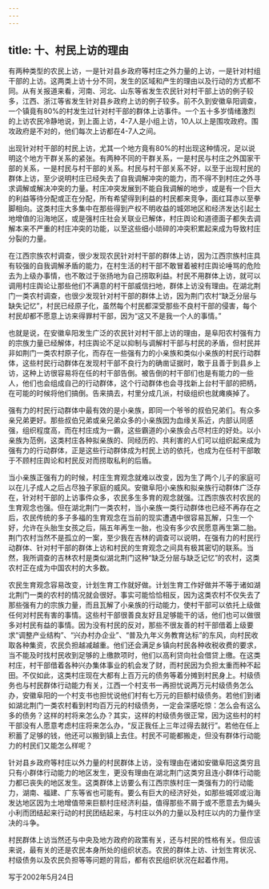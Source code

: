 ```yaml
---
---
---
```

title: 十、村民上访的理由
---



有两种类型的农民上访，一是针对县乡政府等村庄之外力量的上访，一是针对村组干部的上访。这两类上访十分不同，发生的区域和产生的理由以及行动的方式都不同。从有关报道来看，河南、河北、山东等省发生农民针对村干部上访的例子较多，江西、浙江等省发生针对县乡政府上访的例子较多。前不久到安徽阜阳调查，一个镇竟有80%的村发生过针对村干部的群体上访事件。一个五十多岁情绪激烈的上访农民冷静地说，到上面上访，4-7人是小组上访，10人以上是围攻政府。围攻政府是不对的，他们每次上访都在4-7人之间。

出现针对村干部的村民上访，尤其一个地方竟有80%的村出现这种情况，足以说明这个地方干群关系的紧张。有两种不同的干群关系，一是村民与村庄之外国家干部的关系，一是村民与村干部的关系。村民与村干部关系不好，以至于出现村民的群体上访，至少说明村庄已经失去了自我调解冲突的能力，而不得不到村庄之外寻求调解或解决冲突的力量。村庄冲突发展到不能自我调解的地步，或是有一个巨大的利益等待分配或正在分配，所有希望得到利益的村民都来竞争，面红耳赤以至拳脚相向。这类村庄大多集中在那些得到产权不明收益的城郊地区和经济发达引起土地增值的沿海地区，或是强村庄社会关联业已解体，村庄舆论和道德面子都失去调解本来不严重的村庄冲突的功能，以至这些细小琐碎的冲突积累起来成为导致村庄分裂的力量。

在江西宗族农村调查，很少发现农民针对村干部的群体上访，因为江西宗族村庄具有较强的自我调解矛盾的能力，在村生活的村干部不敢冒着被村庄舆论唾骂的危险去为上级办事情，也不敢过于张扬地为自己捞取利益。村民不用群体上访，就可以调用村庄舆论让那些他们不满意的村干部威信扫地，群体上访没有理由。在湖北荆门一类农村调查，也很少发现针对村干部的群体上访，因为荆门农村“缺乏分层与缺失记忆”，村民已经原子化，虽然每个村民都深受那些不良村干部的侵害，每个村民却都不愿意上访来得罪村干部，因为“这又不是我一个人的事情。”

也就是说，在安徽阜阳发生广泛的农民针对村干部上访的理由，是阜阳农村强有力的宗族力量已经解体，村庄舆论不足以抑制与调解村干部与村民的矛盾，但村民并非如荆门一类农村原子化，而存在一些强有力的小亲族和类似小亲族的村民行动群体，这些村民行动群体在发现村干部不良行为的确凿证据时，敢于且善于到县乡上访，这种上访很容易将在任的村干部告倒。被告倒的村干部们也是有能力的一些人，他们也会组成自己的行动群体，这个行动群体也会寻找新上台村干部的把柄，在可能的时候将他们搞倒。告来搞去，村里分成几派，村级组织也就瘫痪掉了。

强有力的村民行动群体中最有效的是小亲族，即同一个爷爷的叔伯兄弟们。有众多亲兄弟更好。那些叔伯兄弟或亲兄弟众多的小亲族因为血缘关系近，内部认同感强，组织程度高，而在村庄成为一霸，这些霸道的小亲族会占尽村庄的好处。以小亲族为范例，这类村庄各种拟亲族的、同经历的、共利害的人们可以组织起来成为强有力的行动群体，正是这些行动群体成为村民上访的依托，也成为在任村干部敢于不顾村庄舆论和村民反对而捞取私利的后盾。

当小亲族正强有力的时候，村庄生育观念就难以改变，因为生了两个儿子的家庭可以在儿子成人之后占尽独子家庭的威风。安徽阜阳小亲族和拟亲族行动群体广泛存在，针对村干部的上访事件众多，农民多生多育的观念就强。江西宗族农村农民的生育观念也强。但在湖北荆门一类农村，当小亲族一类行动群体也已经不再存在之后，农民传统的多子多福的生育观念在当前的现实遭遇中很容易瓦解，只生一个好，允许在头胎生女孩之后，隔五年再生一胎，也没有多少农民愿意再生第二胎。荆门农村当然不是孤立的一案，至少我在吉林的调查可以说明，在强有力的村民行动群体、针对村干部的群体上访和村民的生育观念之间具有极其密切的联系。当然，我所调查的吉林农村是类似湖北荆门这种“缺乏分层与缺乏记忆”的农村，这类农村正在成为中国农村的大多数。

农民生育观念容易改变，计划生育工作就好做。计划生育工作好做并不等于诸如湖北荆门一类的农村的情况就会很好。事实可能恰恰相反，因为这类农村不仅失去了那些强有力的宗族力量，而且瓦解了小亲族的行动能力，使村干部可以依托上级做任何对村民有害的事情。这些村干部很善良友好且足够能干的话，他们也可以做很多对村民有益的事情。因为没有村民的反对，那些不很友善的村干部借着上级要求“调整产业结构”、“兴办村办企业”、“普及九年义务教育达标”的东风，向村民收取各种集资，农民负担越减越重。他们还会满足乡镇向村民各种收税收费的要求，当不能及时找村民收到足够的上缴款项时，他们以高利贷向社会借贷上缴。在这类村庄，村干部借着各种兴办集体事业的机会发了财，而村民因为负担太重而种不起田。不仅如此，这类村庄现在大都有上百万元的债务等着分摊到村民身上。村级债务也与村民群体行动能力有关，江西一个村支书一再担忧说两万元村级债务怎么办，安徽阜阳的一个村支书也担忧说他们村有七万元的巨额村级债务。若他们到诸如湖北荆门一类农村看到村均百万元的村级债务，一定会深感吃惊：怎么会有这么多的债务？这样的村将来怎么办？其实，这样的村级债务很正常，因为这些村的村干部没有人愿意考虑村庄将来怎么办，“反正我任上三年过得去就行”。若他在任上积蓄了足够的钱，他还可以搬到镇上去住。村民不可能都搬走，但没有群体行动能力的村民们又能怎么样呢？

针对县乡政府等村庄以外力量的村民群体上访，没有理由在诸如安徽阜阳这类穷且只有小群体行动能力的地区发生，更没有理由在湖北荆门这类穷且连小群体行动能力都已丧失的地区发生。这类群体上访要么有江西宗族村庄一类强有力的行动能力，湖南、福建、广东等省也可能有。要么有巨大的经济好处，如那些城郊或沿海发达地区因为土地增值带来巨额村庄经济利益，值得那些不屑于或不愿意去为蝇头小利而团结起来行动的村民团结起来，与村庄以外的力量以及村庄以内的力量作坚决的斗争。

村民群体上访当然还与中央及地方政府的政策有关，还与村民的性格有关。但应该来说，最有关的还是农民本身所处的组织状态。农民的群体上访、计划生育状况、村级债务以及农民负担等等问题的背后，都有农民组织状况在起着作用。

写于2002年5月24日